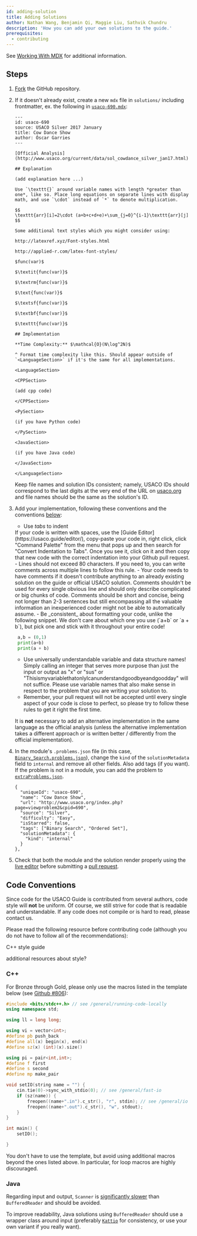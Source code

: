 ```yaml
---
id: adding-solution
title: Adding Solutions
author: Nathan Wang, Benjamin Qi, Maggie Liu, Sathvik Chundru
description: 'How you can add your own solutions to the guide.'
prerequisites:
  - contributing
---
```


See [Working With MDX](/general/working-mdx) for additional information.

## Steps

1.  [Fork](https://docs.github.com/en/free-pro-team@latest/desktop/contributing-and-collaborating-using-github-desktop/cloning-and-forking-repositories-from-github-desktop)
    the GitHub repository.

2.  If it doesn't already exist, create a new `mdx` file in `solutions/`
    including frontmatter, ex. the following in
    [`usaco-690.mdx`](https://github.com/cpinitiative/usaco-guide/blob/master/solutions/usaco-690.mdx):

    ```
    ---
    id: usaco-690
    source: USACO Silver 2017 January
    title: Cow Dance Show
    author: Óscar Garries
    ---

    [Official Analysis](http://www.usaco.org/current/data/sol_cowdance_silver_jan17.html)

    ## Explanation

    (add explanation here ...)

    Use `\texttt{}` around variable names with length *greater than one*, like so. Place long equations on separate lines with display math, and use `\cdot` instead of `*` to denote multiplication.

    $$
    \texttt{arr}[i]=2\cdot (a+b+c+d+e)+\sum_{j=0}^{i-1}\texttt{arr}[j]
    $$

    Some additional text styles which you might consider using:

    http://latexref.xyz/Font-styles.html

    http://applied-r.com/latex-font-styles/

    $func(var)$

    $\textit{func(var)}$

    $\textrm{func(var)}$

    $\text{func(var)}$

    $\textsf{func(var)}$

    $\textbf{func(var)}$

    $\texttt{func(var)}$

    ## Implementation

    **Time Complexity:** $\mathcal{O}(N\log^2N)$

    ^ Format time complexity like this. Should appear outside of `<LanguageSection>` if it's the same for all implementations.

    <LanguageSection>

    <CPPSection>

    (add cpp code)

    </CPPSection>

    <PySection>

    (if you have Python code)

    </PySection>

    <JavaSection>

    (if you have Java code)

    </JavaSection>

    </LanguageSection>
    ```

    Keep file names and solution IDs consistent; namely, USACO IDs should
    correspond to the last digits at the very end of the URL on
    [usaco.org](http://www.usaco.org/index.php?page=viewproblem2&cpid=690) and
    file names should be the same as the solution's ID.

3.  Add your implementation, following these conventions and the conventions
    [below](#code-conventions):

    - Use _tabs_ to indent
    <Info title="Pro Tip">
    If your code is written with spaces, use the [Guide Editor](https://usaco.guide/editor/), copy-paste your code in, right click, click "Command Palette" from the menu that pops up and then search for "Convert Indentation to Tabs". Once you see it, click on it and then copy that new code with the correct indentation into your Github pull request.
    </Info>
    - Lines should not exceed 80 characters. If you need to, you can write comments across multiple lines to follow this rule.
    - Your code needs to have comments if it doesn't contribute anything to an already existing solution on the guide or official USACO solution. Comments
      shouldn't be used for every single obvious line and should only describe complicated or big chunks of code. Comments should be short and concise, being not longer than 2-3 sentences but still encompassing all the valuable information an inexperienced coder might not be able to automatically assume. 
    - Be _consistent_ about formatting your code, unlike the following snippet.
      We don't care about which one you use (`a+b` or `a + b`), but pick one and stick with it throughout your entire code!

     ```py
      a,b = (0,1)
      print(a+b)
      print(a + b)
      ```
    - Use universally understandable variable and data structure names! Simply calling an integer that serves more purpose than just the input or output as "x" or "sus" or "ThisismyvariablethatonlyIcanunderstandgoodbyeandgoodday" will not suffice. Please use variable names that also make sense in respect to the
      problem that you are writing your solution to. 
    - Remember, your pull request will not be accepted until every single aspect of your code is close to perfect, so please try to follow these rules to get it right the first time.


    It is **not** necessary to add an alternative implementation in the same
    language as the official analysis (unless the alternative implementation
    takes a different approach or is written better / differently from the
    official implementation).

4.  In the module's `.problems.json` file (in this case,
    [`Binary_Search.problems.json`](https://github.com/cpinitiative/usaco-guide/blob/master/content/3_Silver/Binary_Search.problems.json)),
    change the `kind` of the `solutionMetadata` field to `internal` and remove
    all other fields. Also add tags (if you want). If the problem is not in a
    module, you can add the problem to
    [`extraProblems.json`](https://github.com/cpinitiative/usaco-guide/blob/master/content/extraProblems.json).

    ```
    {
      "uniqueId": "usaco-690",
      "name": "Cow Dance Show",
      "url": "http://www.usaco.org/index.php?page=viewproblem2&cpid=690",
      "source": "Silver",
      "difficulty": "Easy",
      "isStarred": false,
      "tags": ["Binary Search", "Ordered Set"],
      "solutionMetadata": {
        "kind": "internal"
      }
    },
    ```

5.  Check that both the module and the solution render properly using the
    [live editor](/editor/) before submitting a
    [pull request](https://docs.github.com/en/free-pro-team@latest/github/collaborating-with-issues-and-pull-requests/about-pull-requests).

## Code Conventions

Since code for the USACO Guide is contributed from several authors, code style
will **not** be uniform. Of course, we still strive for code that is readable
and understandable. If any code does not compile or is hard to read, please
contact us.

Please read the following resource before contributing code (although you do not
have to follow all of the recommendations):

<!--
<Resource
  source="MIT"
  title="Course Notes: Style"
  url="https://py.mit.edu/fall20/notes/style"
  starred
>
  Python-specific (but still generally useful)
</Resource>
-->

<Resources>
	<Resource
		source="CF"
		title="Swift - Competitive C++ Manifesto"
		url="64218"
		starred
	>
		C++ style guide
	</Resource>
</Resources>

<IncompleteSection>

additional resources about style?

</IncompleteSection>

<LanguageSection>

<CPPSection>

### C++

For Bronze through Gold, please only use the macros listed in the template below
(see [Github #806](https://github.com/cpinitiative/usaco-guide/issues/806)):

```cpp
#include <bits/stdc++.h> // see /general/running-code-locally
using namespace std;

using ll = long long;

using vi = vector<int>;
#define pb push_back
#define all(x) begin(x), end(x)
#define sz(x) (int)(x).size()

using pi = pair<int,int>;
#define f first
#define s second
#define mp make_pair

void setIO(string name = "") {
	cin.tie(0)->sync_with_stdio(0); // see /general/fast-io
	if (sz(name)) {
		freopen((name+".in").c_str(), "r", stdin); // see /general/io
		freopen((name+".out").c_str(), "w", stdout);
	}
}

int main() {
	setIO();

}
```

You don't have to use the template, but avoid using additional macros beyond the
ones listed above. In particular, for loop macros are highly discouraged.

</CPPSection>

<JavaSection>

### Java

Regarding input and output, `Scanner` is
[significantly slower](/general/fast-io?lang=java#fast-input) than
`BufferedReader` and should be avoided.

To improve readability, Java solutions using `BufferedReader` should use a
wrapper class around input (preferably
[`Kattio`](/general/io?lang=java#io-template) for consistency, or use your own
variant if you really want).

</JavaSection>

<PySection />

</LanguageSection>
